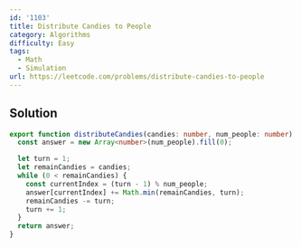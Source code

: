 ```yaml
---
id: '1103'
title: Distribute Candies to People
category: Algorithms
difficulty: Easy
tags:
  - Math
  - Simulation
url: https://leetcode.com/problems/distribute-candies-to-people
---
```


## Solution

```typescript showLineNumbers
export function distributeCandies(candies: number, num_people: number): number[] {
  const answer = new Array<number>(num_people).fill(0);

  let turn = 1;
  let remainCandies = candies;
  while (0 < remainCandies) {
    const currentIndex = (turn - 1) % num_people;
    answer[currentIndex] += Math.min(remainCandies, turn);
    remainCandies -= turn;
    turn += 1;
  }
  return answer;
}
```
